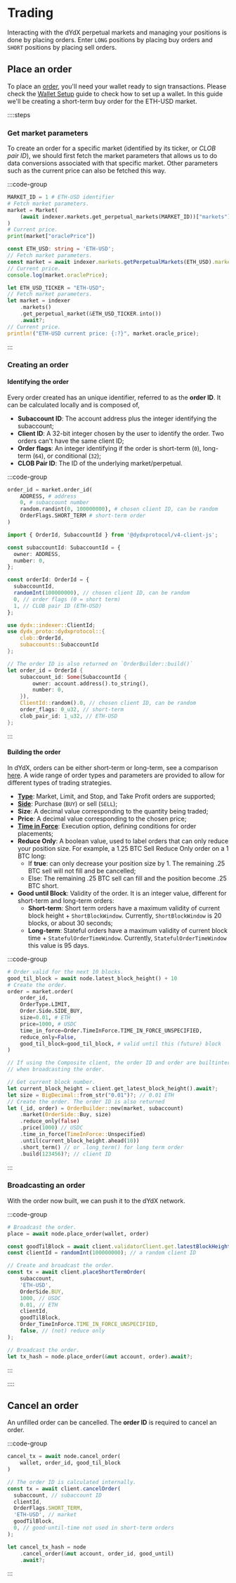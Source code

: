 # Trading

Interacting with the dYdX perpetual markets and managing your positions is done by placing orders. Enter `LONG` positions by placing buy orders and `SHORT` positions by placing sell orders.

## Place an order

To place an [order](/concepts/trading/orders), you'll need your wallet ready to sign transactions. Please check the [Wallet Setup](/interaction/wallet-setup) guide to check how to set up a wallet.
In this guide we'll be creating a short-term buy order for the ETH-USD market.

::::steps

### Get market parameters

To create an order for a specific market (identified by its ticker, or _CLOB pair ID_), we should first fetch the market parameters that allows us to do data conversions associated with that specific market. Other parameters such as the current price can also be fetched this way.

:::code-group

```python [Python]
MARKET_ID = 1 # ETH-USD identifier
# Fetch market parameters.
market = Market(
    (await indexer.markets.get_perpetual_markets(MARKET_ID))["markets"][MARKET_ID]
)
# Current price.
print(market["oraclePrice"])
```

```typescript [TypeScript]
const ETH_USD: string = 'ETH-USD';
// Fetch market parameters.
const market = await indexer.markets.getPerpetualMarkets(ETH_USD).markets[ETH_USD];
// Current price.
console.log(market.oraclePrice);
```

```rust [Rust]
let ETH_USD_TICKER = "ETH-USD";
// Fetch market parameters.
let market = indexer
    .markets()
    .get_perpetual_market(&ETH_USD_TICKER.into())
    .await?;
// Current price.
println!("ETH-USD current price: {:?}", market.oracle_price);
```
:::

### Creating an order


#### Identifying the order

Every order created has an unique identifier, referred to as the __order ID__. It can be calculated locally and is composed of,
- **Subaccount ID**: The account address plus the integer identifying the subaccount;
- **Client ID**: A 32-bit integer chosen by the user to identify the order. Two orders can't have the same client ID;
- **Order flags**: An integer identifying if the order is short-term (`0`), long-term (`64`), or conditional (`32`);
- **CLOB Pair ID**: The ID of the underlying market/perpetual.

:::code-group

```python [Python]
order_id = market.order_id(
    ADDRESS, # address
    0, # subaccount number
    random.randint(0, 100000000), # chosen client ID, can be random
    OrderFlags.SHORT_TERM # short-term order
)
```

```typescript [TypeScript]
import { OrderId, SubaccountId } from '@dydxprotocol/v4-client-js';

const subaccountId: SubaccountId = {
  owner: ADDRESS,
  number: 0,
};

const orderId: OrderId = {
  subaccountId,
  randomInt(100000000), // chosen client ID, can be random
  0, // order flags (0 = short term)
  1, // CLOB pair ID (ETH-USD)
};
```

```rust [Rust]
use dydx::indexer::ClientId;
use dydx_proto::dydxprotocol::{
    clob::OrderId,
    subaccounts::SubaccountId
};

// The order ID is also returned on `OrderBuilder::build()`
let order_id = OrderId {
    subaccount_id: Some(SubaccountId {
        owner: account.address().to_string(),
        number: 0,
    }),
    ClientId::random().0, // chosen client ID, can be random
    order_flags: 0_u32, // short-term
    clob_pair_id: 1_u32, // ETH-USD
};
```
:::

#### Building the order

In dYdX, orders can be either short-term or long-term, see a comparison [here](/concepts/trading/orders).
A wide range of order types and parameters are provided to allow for different types of trading strategies.

- [**Type**](/types/order_type): Market, Limit, and Stop, and Take Profit orders are supported;
- [**Side**](/types/order_side): Purchase (`BUY`) or sell (`SELL`); 
- **Size**: A decimal value corresponding to the quantity being traded;
- **Price**: A decimal value corresponding to the chosen price;
- [**Time in Force**](/types/time_in_force): Execution option, defining conditions for order placements;
- **Reduce Only**: A boolean value, used to label orders that can only reduce your position size. For example, a 1.25 BTC Sell Reduce Only order on a 1 BTC long:
  - If **true**: can only decrease your position size by 1. The remaining .25 BTC sell will not fill and be cancelled;
  - Else: The remaining .25 BTC sell can fill and the position become .25 BTC short.
- **Good until Block**: Validity of the order. It is an integer value, different for short-term and long-term orders:
  - **Short-term**: Short term orders have a maximum validity of current block height + `ShortBlockWindow`. Currently, `ShortBlockWindow` is 20 blocks, or about 30 seconds;
  - **Long-term**: Stateful orders have a maximum validity of current block time + `StatefulOrderTimeWindow`. Currently, `StatefulOrderTimeWindow` this value is 95 days.

:::code-group

```python [Python]
# Order valid for the next 10 blocks.
good_til_block = await node.latest_block_height() + 10
# Create the order.
order = market.order(
    order_id,
    OrderType.LIMIT,
    Order.Side.SIDE_BUY,
    size=0.01, # ETH
    price=1000, # USDC
    time_in_force=Order.TimeInForce.TIME_IN_FORCE_UNSPECIFIED,
    reduce_only=False,
    good_til_block=good_til_block, # valid until this (future) block
)
```

```typescript [TypeScript]
// If using the Composite client, the order ID and order are builtinternally,
// when broadcasting the order.
```

```rust [Rust]
// Get current block number.
let current_block_height = client.get_latest_block_height().await?;
let size = BigDecimal::from_str("0.01")?; // 0.01 ETH
// Create the order. The order ID is also returned
let (_id, order) = OrderBuilder::new(market, subaccount)
    .market(OrderSide::Buy, size)
    .reduce_only(false)
    .price(1000) // USDC
    .time_in_force(TimeInForce::Unspecified)
    .until(current_block_height.ahead(10))
    .short_term() // or .long_term() for long term order
    .build(123456)?; // client ID
```

:::

### Broadcasting an order

With the order now built, we can push it to the dYdX network.

:::code-group

```python [Python]
# Broadcast the order.
place = await node.place_order(wallet, order)
```

```typescript [TypeScript]
const goodTilBlock = await client.validatorClient.get.latestBlockHeight() + 10; // order valid until this block
const clientId = randomInt(100000000); // a random client ID

// Create and broadcast the order.
const tx = await client.placeShortTermOrder(
    subaccount,
    'ETH-USD',
    OrderSide.BUY,
    1000, // USDC
    0.01, // ETH
    clientId,
    goodTilBlock,
    Order_TimeInForce.TIME_IN_FORCE_UNSPECIFIED,
    false, // (not) reduce only
);
```

```rust [Rust]
// Broadcast the order.
let tx_hash = node.place_order(&mut account, order).await?;
```

:::

::::

## Cancel an order

An unfilled order can be cancelled. The __order ID__ is required to cancel an order.

:::code-group

```python [Python]
cancel_tx = await node.cancel_order(
    wallet, order_id, good_til_block
)
```

```typescript [TypeScript]
// The order ID is calculated internally.
const tx = await client.cancelOrder(
  subaccount, // subaccount ID
  clientId,
  OrderFlags.SHORT_TERM,
  'ETH-USD', // market
  goodTilBlock,
  0, // good-until-time not used in short-term orders
);
```

```rust [Rust]
let cancel_tx_hash = node
    .cancel_order(&mut account, order_id, good_until)
    .await?;
```

:::

